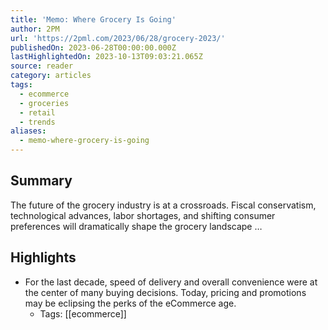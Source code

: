```yaml
---
title: 'Memo: Where Grocery Is Going'
author: 2PM
url: 'https://2pml.com/2023/06/28/grocery-2023/'
publishedOn: 2023-06-28T00:00:00.000Z
lastHighlightedOn: 2023-10-13T09:03:21.065Z
source: reader
category: articles
tags:
  - ecommerce
  - groceries
  - retail
  - trends
aliases:
  - memo-where-grocery-is-going
---
```

## Summary

The future of the grocery industry is at a crossroads. Fiscal conservatism, technological advances, labor shortages, and shifting consumer preferences will dramatically shape the grocery landscape …

## Highlights
- For the last decade, speed of delivery and overall convenience were at the center of many buying decisions. Today, pricing and promotions may be eclipsing the perks of the eCommerce age.
    - Tags: [[ecommerce]]
